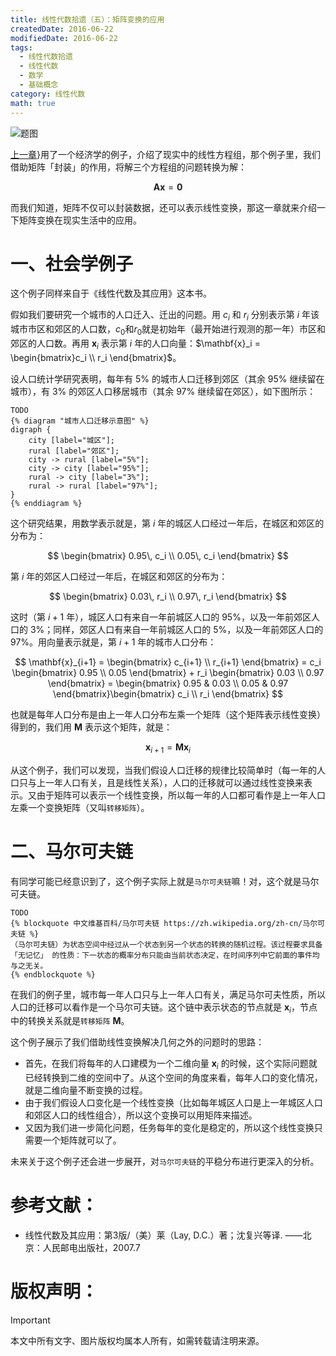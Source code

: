 ```yaml
---
title: 线性代数拾遗（五）：矩阵变换的应用
createdDate: 2016-06-22
modifiedDate: 2016-06-22
tags:
  - 线性代数拾遗
  - 线性代数
  - 数学
  - 基础概念
category: 线性代数
math: true
---
```


![题图](https://blog.mengqi.life/images/linear-algebra-5/banner.jpeg)

[上一章](/posts/linear-algebra-2)}用了一个经济学的例子，介绍了现实中的线性方程组，那个例子里，我们借助矩阵「封装」的作用，将解三个方程组的问题转换为解：

$$
\mathbf{A} \mathbf{x} = \mathbf{0}
$$

而我们知道，矩阵不仅可以封装数据，还可以表示线性变换，那这一章就来介绍一下矩阵变换在现实生活中的应用。



# 一、社会学例子
这个例子同样来自于《线性代数及其应用》这本书。

假如我们要研究一个城市的人口迁入、迁出的问题。用 $c_i$ 和 $r_i$ 分别表示第 $i$ 年该城市市区和郊区的人口数，$c_0$和$r_0$就是初始年（最开始进行观测的那一年）市区和郊区的人口数。再用 $\mathbf{x}_i$ 表示第 $i$ 年的人口向量：$\mathbf{x}_i = \begin{bmatrix}c_i \\ r_i \end{bmatrix}$。

设人口统计学研究表明，每年有 5% 的城市人口迁移到郊区（其余 95% 继续留在城市），有 3% 的郊区人口移居城市（其余 97% 继续留在郊区），如下图所示：

```
TODO
{% diagram "城市人口迁移示意图" %}
digraph {
    city [label="城区"];
    rural [label="郊区"];
    city -> rural [label="5%"];
    city -> city [label="95%"];
    rural -> city [label="3%"];
    rural -> rural [label="97%"];
}
{% enddiagram %}
```

这个研究结果，用数学表示就是，第 $i$ 年的城区人口经过一年后，在城区和郊区的分布为：

$$
\begin{bmatrix} 0.95\, c_i \\ 0.05\, c_i \end{bmatrix}
$$

第 $i$ 年的郊区人口经过一年后，在城区和郊区的分布为：

$$
\begin{bmatrix} 0.03\, r_i \\ 0.97\, r_i \end{bmatrix}
$$

这时（第 $i+1$ 年），城区人口有来自一年前城区人口的 95%，以及一年前郊区人口的 3%；同样，郊区人口有来自一年前城区人口的 5%，以及一年前郊区人口的 97%。用向量表示就是，第 $i+1$ 年的城市人口分布：

$$
\mathbf{x}_{i+1} = \begin{bmatrix} c_{i+1} \\ r_{i+1} \end{bmatrix}
= c_i \begin{bmatrix} 0.95 \\ 0.05 \end{bmatrix} + r_i \begin{bmatrix} 0.03 \\ 0.97 \end{bmatrix}
= \begin{bmatrix} 0.95 & 0.03 \\ 0.05 & 0.97 \end{bmatrix}\begin{bmatrix} c_i \\ r_i \end{bmatrix}
$$

也就是每年人口分布是由上一年人口分布左乘一个矩阵（这个矩阵表示线性变换）得到的，我们用 $\mathbf{M}$ 表示这个矩阵，就是：

$$
\mathbf{x}_{i+1} = \mathbf{M} \mathbf{x}_i
$$

从这个例子，我们可以发现，当我们假设人口迁移的规律比较简单时（每一年的人口只与上一年人口有关，且是线性关系），人口的迁移就可以通过线性变换来表示。又由于矩阵可以表示一个线性变换，所以每一年的人口都可看作是上一年人口左乘一个变换矩阵（又叫`转移矩阵`）。

# 二、马尔可夫链

有同学可能已经意识到了，这个例子实际上就是`马尔可夫链`嘛！对，这个就是马尔可夫链。

```
TODO
{% blockquote 中文维基百科/马尔可夫链 https://zh.wikipedia.org/zh-cn/马尔可夫链 %}
（马尔可夫链）为状态空间中经过从一个状态到另一个状态的转换的随机过程。该过程要求具备 「无记忆」 的性质：下一状态的概率分布只能由当前状态决定，在时间序列中它前面的事件均与之无关。
{% endblockquote %}
```

在我们的例子里，城市每一年人口只与上一年人口有关，满足马尔可夫性质，所以人口的迁移可以看作是一个马尔可夫链。这个链中表示状态的节点就是 $\mathbf{x}_i$，节点中的转换关系就是`转移矩阵` $\mathbf{M}$。

这个例子展示了我们借助线性变换解决几何之外的问题时的思路：
- 首先，在我们将每年的人口建模为一个二维向量 $\mathbf{x}_i$ 的时候，这个实际问题就已经转换到二维的空间中了。从这个空间的角度来看，每年人口的变化情况，就是二维向量不断变换的过程。
- 由于我们假设人口变化是一个线性变换（比如每年城区人口是上一年城区人口和郊区人口的线性组合），所以这个变换可以用矩阵来描述。
- 又因为我们进一步简化问题，任务每年的变化是稳定的，所以这个线性变换只需要一个矩阵就可以了。

未来关于这个例子还会进一步展开，对`马尔可夫链`的平稳分布进行更深入的分析。

# 参考文献：
- 线性代数及其应用：第3版/（美）莱（Lay, D.C.）著；沈复兴等译. ——北京：人民邮电出版社，2007.7

# 版权声明：
> [!IMPORTANT]
本文中所有文字、图片版权均属本人所有，如需转载请注明来源。
